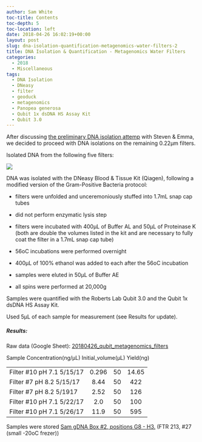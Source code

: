 ```yaml
---
author: Sam White
toc-title: Contents
toc-depth: 5
toc-location: left
date: 2018-04-26 16:02:19+00:00
layout: post
slug: dna-isolation-quantification-metagenomics-water-filters-2
title: DNA Isolation & Quantification - Metagenomics Water Filters
categories:
  - 2018
  - Miscellaneous
tags:
  - DNA Isolation
  - DNeasy
  - filter
  - geoduck
  - metagenomics
  - Panopea generosa
  - Qubit 1x dsDNA HS Assay Kit
  - Qubit 3.0
---
```


After discussing [the preliminary DNA isolation attemp](https://robertslab.github.io/sams-notebook/posts/2018/2018-04-11-dna-isolation-quantification-metagenomics-water-filters/) with Steven & Emma, we decided to proceed with DNA isolations on the remaining 0.22μm filters.

Isolated DNA from the following five filters:

![](https://owl.fish.washington.edu/Athaliana/20180425_metagenome_filters.jpg)

DNA was isolated with the DNeasy Blood & Tissue Kit (Qiagen), following a modified version of the Gram-Positive Bacteria protocol:





  * filters were unfolded and unceremoniously stuffed into 1.7mL snap cap tubes


  * did not perform enzymatic lysis step


  * filters were incubated with 400μL of Buffer AL and 50μL of Proteinase K (both are double the volumes listed in the kit and are necessary to fully coat the filter in a 1.7mL snap cap tube)


  * 56oC incubations were performed overnight


  * 400μL of 100% ethanol was added to each after the 56oC incubation


  * samples were eluted in 50μL of Buffer AE


  * all spins were performed at 20,000g



Samples were quantified with the Roberts Lab Qubit 3.0 and the Qubit 1x dsDNA HS Assay Kit.

Used 5μL of each sample for measurement (see Results for update).



##### Results:



Raw data (Google Sheet): [20180426_qubit_metagenomics_filters](https://docs.google.com/spreadsheets/d/1v8H6ruVeF-zQCBOo8fWYj08yChqxwcfWhV1KZZXUo04/edit?usp=sharing)

<table >

<tr >
  Sample
  Concentration(ng/μL)
  Initial_volume(μL)
  Yield(ng)
</tr>

<tbody >
<tr >
  
<td align="left" >Filter #10 pH 7.1 5/15/17
</td>
  
<td align="center" >0.296
</td>
  
<td align="center" >50
</td>
  
<td align="center" >14.65
</td>
</tr>
<tr >
  
<td align="left" >Filter #7 pH 8.2 5/15/17
</td>
  
<td align="center" >8.44
</td>
  
<td align="center" >50
</td>
  
<td align="center" >422
</td>
</tr>
<tr >
  
<td align="left" >Filter #7 pH 8.2 5/1917
</td>
  
<td align="center" >2.52
</td>
  
<td align="center" >50
</td>
  
<td align="center" >126
</td>
</tr>
<tr >
  
<td align="left" >Filter #10 pH 7.1 5/22/17
</td>
  
<td align="center" >2.0
</td>
  
<td align="center" >50
</td>
  
<td align="center" >100
</td>
</tr>
<tr >
  
<td align="left" >Filter #10 pH 7.1 5/26/17
</td>
  
<td align="center" >11.9
</td>
  
<td align="center" >50
</td>
  
<td align="center" >595
</td>
</tr>
</tbody>
</table>

Samples were stored [Sam gDNA Box #2, positions G8 - H3.](https://docs.google.com/spreadsheets/d/1SWzKMKh7LBOgTfvEhJamE6pZFsTpRXY7otzXUC5fZSM/edit?usp=sharing) (FTR 213, #27 (small -20oC frezer))
